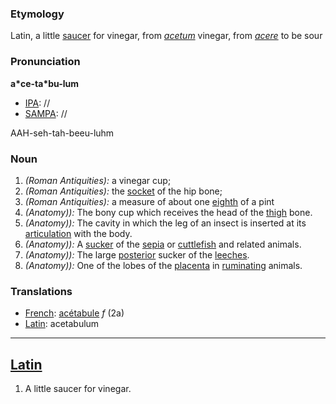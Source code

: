 ===Etymology===
Latin, a little [[saucer]] for vinegar, from ''[[acetum]]'' vinegar, from ''[[acere]]'' to be sour
===Pronunciation===
'''a*ce-ta*bu-lum'''
*[[IPA]]: //
*[[SAMPA]]: //
AAH-seh-tah-beeu-luhm
===Noun===
#''(Roman Antiquities):'' a vinegar cup; 
#''(Roman Antiquities):'' the [[socket]] of the hip bone; 
#''(Roman Antiquities):'' a measure of about one [[eighth]] of a pint
#''(Anatomy)):'' The bony cup which receives the head of the [[thigh]] bone. 
#''(Anatomy)):'' The cavity in which the leg of an insect is inserted at its [[articulation]] with the body. 
#''(Anatomy)):'' A [[sucker]] of the [[sepia]] or [[cuttlefish]] and related animals. 
#''(Anatomy)):'' The large [[posterior]] sucker of the [[leeches]]. 
#''(Anatomy)):'' One of the lobes of the [[placenta]] in [[ruminating]] animals.

===Translations===
*[[French]]: [[acétabule]] ''f'' (2a)
*[[Latin]]: acetabulum
----
==[[Latin]]==
#A little saucer for vinegar.